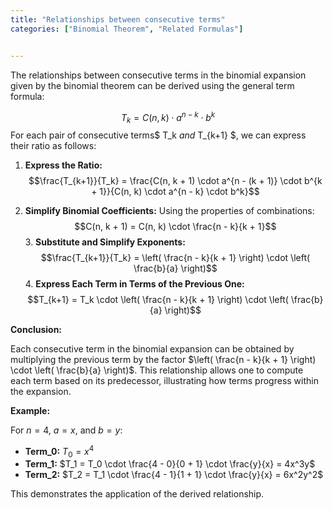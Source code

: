 ```yaml
---
title: "Relationships between consecutive terms"
categories: ["Binomial Theorem", "Related Formulas"]


---
```




The relationships between consecutive terms in the binomial expansion given by the binomial theorem can be derived using the general term formula:

$$T_k = C(n, k) \cdot a^{n - k} \cdot b^k$$For each pair of consecutive terms$ T_k $and$ T_{k+1} $, we can express their ratio as follows:

1. **Express the Ratio:**
   $$\frac{T_{k+1}}{T_k} = \frac{C(n, k + 1) \cdot a^{n - (k + 1)} \cdot b^{k + 1}}{C(n, k) \cdot a^{n - k} \cdot b^k}$$

2. **Simplify Binomial Coefficients:**
   Using the properties of combinations:
   $$C(n, k + 1) = C(n, k) \cdot \frac{n - k}{k + 1}$$3. **Substitute and Simplify Exponents:**$$\frac{T_{k+1}}{T_k} = \left( \frac{n - k}{k + 1} \right) \cdot \left( \frac{b}{a} \right)$$4. **Express Each Term in Terms of the Previous One:**$$T_{k+1} = T_k \cdot \left( \frac{n - k}{k + 1} \right) \cdot \left( \frac{b}{a} \right)$$

**Conclusion:**

Each consecutive term in the binomial expansion can be obtained by multiplying the previous term by the factor $\left( \frac{n - k}{k + 1} \right) \cdot \left( \frac{b}{a} \right)$. This relationship allows one to compute each term based on its predecessor, illustrating how terms progress within the expansion. 

**Example:**

For $n = 4$, $a = x$, and $b = y$:

- **Term_0:** $T_0 = x^4$
- **Term_1:** $T_1 = T_0 \cdot \frac{4 - 0}{0 + 1} \cdot \frac{y}{x} = 4x^3y$
- **Term_2:** $T_2 = T_1 \cdot \frac{4 - 1}{1 + 1} \cdot \frac{y}{x} = 6x^2y^2$

This demonstrates the application of the derived relationship.
